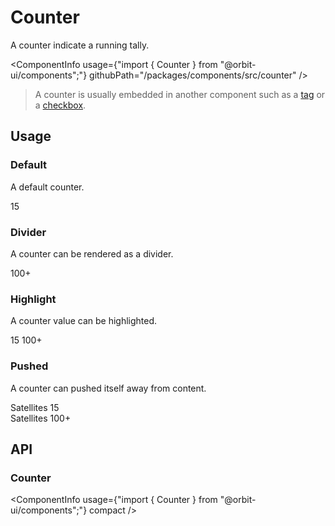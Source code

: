 
<Meta
    title="Components/Counter"
    id="counter"
/>

# Counter

<Tagline>A counter indicate a running tally.</Tagline>

<ComponentInfo
    usage={"import { Counter } from \"@orbit-ui/components\";"}
    githubPath="/packages/components/src/counter"
/>

> A counter is usually embedded in another component such as a [tag](?path=/docs/tag--default-story) or a [checkbox](?path=/docs/checkbox--default-story).

## Usage

### Default

A default counter.

<Preview>
    <Story name="default">
        <Counter>15</Counter>
    </Story>
</Preview>

### Divider

A counter can be rendered as a divider.

<Preview>
    <Story name="divider">
        <Inline alignY="center">
            <Counter variant="divider">100+</Counter>
        </Inline>
    </Story>
</Preview>

### Highlight

A counter value can be highlighted.

<Preview>
    <Story name="highlight">
        <Inline gap={10} alignY="center">
            <Counter highlight>15</Counter>
            <Counter highlight variant="divider">100+</Counter>
        </Inline>
    </Story>
</Preview>

### Pushed

A counter can pushed itself away from content.

<Preview>
    <Story name="pushed">
        <Inline gap={10} alignY="center">
            <Div>
                <Text>Satellites</Text> <Counter pushed>15</Counter>
            </Div>
            <Div>
                <Text>Satellites</Text> <Counter pushed variant="divider">100+</Counter>
            </Div>
        </Inline>
    </Story>
</Preview>

## API

### Counter

<ComponentInfo
    usage={"import { Counter } from \"@orbit-ui/components\";"}
    compact
/>

<ArgsTable of={InnerCounter} sort="alpha" />

